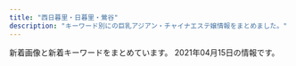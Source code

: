 ```yaml
---
title: "西日暮里・日暮里・鶯谷"
description: "キーワード別にの巨乳アジアン・チャイナエステ嬢情報をまとめました。"
---
```


新着画像と新着キーワードをまとめています。
2021年04月15日の情報です。

<DmmAffiliateIns />
<KeywordTable
  shops={
    [
    {
        "url": "http://es-minami.com/",
        "keywords": {},
        "name": "\u307f\u306a\u307f",
        "station": "JR\u65e5\u66ae\u91cc\u99c5\u6771\u53e3",
        "img_links": [
            "http://es-minami.com/images/riri1.jpg",
            "http://www.es-minami.com/gals/riri1.jpg",
            "http://es-minami.com/gals/rika1.jpg",
            "http://www.es-minami.com/gals/sakura1.jpg",
            "http://es-minami.com/img/mika2.jpg",
            "http://es-minami.com/img/riri1.jpg",
            "http://www.es-minami.com/img/sayuri2.jpg",
            "http://es-minami.com/gals/nana1.jpg",
            "http://es-minami.com/images/mobole.png",
            "http://es-minami.com/images/staff-bar.png",
            "http://www.es-minami.com/gals/yuki1.jpg",
            "http://es-minami.com/images/pick_staff6.jpg",
            "http://www.es-minami.com/img/mika1.jpg",
            "http://www.es-minami.com/gals/rika1.jpg",
            "http://es-minami.com/img/yuki1.jpg",
            "http://www.es-minami.com/gals/mika2.jpg",
            "http://www.es-minami.com/images/yuki1.jpg",
            "http://es-minami.com/img/mika1.jpg",
            "http://es-minami.com/images/mika2.jpg",
            "http://www.es-minami.com/images/mika1.jpg",
            "http://www.es-minami.com/images/riri1.jpg",
            "http://es-minami.com/gals/sakura1.jpg",
            "http://www.es-minami.com/images/sayuri1.jpg",
            "http://es-minami.com/img/nana1.jpg",
            "http://es-minami.com/gals/mika1.jpg",
            "http://es-minami.com/images/sayuri2.jpg",
            "http://www.es-minami.com/images/rika1.jpg",
            "http://es-minami.com/gals/yuki1.jpg",
            "http://www.es-minami.com/img/nana1.jpg",
            "http://es-minami.com/gals/riri1.jpg",
            "http://www.es-minami.com/images/pick_staff6.jpg",
            "http://www.es-minami.com/img/riri1.jpg",
            "http://es-minami.com/images/news.png",
            "http://www.es-minami.com/images/mika2.jpg",
            "http://www.es-minami.com/gals/sayuri1.jpg",
            "http://es-minami.com/images/mika1.jpg",
            "http://www.es-minami.com/images/mobole.png",
            "http://es-minami.com/images/yuki1.jpg",
            "http://www.es-minami.com/images/staff-bar.png",
            "http://www.es-minami.com/images/nana1.jpg",
            "http://es-minami.com/img/sayuri1.jpg",
            "http://www.es-minami.com/gals/mika1.jpg",
            "http://www.es-minami.com/images/news.png",
            "http://es-minami.com/images/nana1.jpg",
            "http://es-minami.com/images/sayuri1.jpg",
            "http://es-minami.com/img/sayuri2.jpg",
            "http://es-minami.com/gals/mika2.jpg",
            "http://www.es-minami.com/gals/sayuri2.jpg",
            "http://www.es-minami.com/img/sayuri1.jpg",
            "http://www.es-minami.com/images/sayuri2.jpg",
            "http://es-minami.com/gals/sayuri1.jpg",
            "http://es-minami.com/images/rika1.jpg",
            "http://www.es-minami.com/gals/nana1.jpg",
            "http://es-minami.com/gals/sayuri2.jpg",
            "http://www.es-minami.com/img/mika2.jpg",
            "http://www.es-minami.com/img/yuki1.jpg"
        ]
    },
    {
        "keywords": {
            "G": 1,
            "\u30bb\u30af\u30b7\u30fc": 28,
            "\u30c0\u30a4\u30ca\u30de\u30a4\u30c8": 1
        },
        "station": "JR\u65e5\u66ae\u91cc\u99c5\u5357\u53e3",
        "url": "https://www.sofia-est.com/",
        "img_links": [
            "https://www.sofia-est.com/img/material/doublecourse_rev1.png",
            "https://www.sofia-est.com/img/material/noimg_b.jpg",
            "https://www.sofia-est.com/img/girl/thumb/s89_2.jpg",
            "https://www.sofia-est.com/img/girl/thumb/s106_3.jpg",
            "https://www.sofia-est.com/img/material/photo3.jpg",
            "https://www.sofia-est.com/img/girl/thumb/s108_1.jpg",
            "https://www.sofia-est.com/img/material/page6_subt3.png",
            "https://www.sofia-est.com/img/material/courseoption_rev1.png",
            "https://www.sofia-est.com/img/girl/thumb/s55_1.jpg",
            "https://www.sofia-est.com/img/material/movie_left_yaji.png",
            "https://www.sofia-est.com/img/girl/thumb/s106_5.jpg",
            "https://www.sofia-est.com/img/girl/main/s97_1.jpg",
            "https://www.sofia-est.com/img/girl/pickup/pickup20200111122329.jpg",
            "https://www.sofia-est.com/img/material/photo1.jpg",
            "https://www.sofia-est.com/img/girl/pickup/pickup20190509222453.jpg",
            "https://www.sofia-est.com/img/material/gm1_rollout.png",
            "https://www.sofia-est.com/img/girl/main/s56_1.jpg",
            "https://www.sofia-est.com/img/material/mob_m5.jpg",
            "https://www.sofia-est.com/img/material/top_news.png",
            "https://www.sofia-est.com/img/girl/thumb/s99_1.jpg",
            "https://www.sofia-est.com/img/material/photo5.jpg",
            "https://www.sofia-est.com/img/material/gm5_rollout.png",
            "https://www.sofia-est.com/img/material/page4_subt2.png",
            "https://www.sofia-est.com/img/material/top_camp.png",
            "https://www.sofia-est.com/img/girl/thumb/s85_3.jpg",
            "https://www.sofia-est.com/img/material/top_infomation.png",
            "https://www.sofia-est.com/img/material/course_tanta2.png",
            "https://www.sofia-est.com/img/material/yakusoku.png",
            "https://www.sofia-est.com/img/girl/main/s92_1.jpg",
            "https://www.sofia-est.com/img/girl/thumb/s81_2.jpg",
            "https://www.sofia-est.com/img/girl/thumb/s81_1.jpg",
            "https://www.sofia-est.com/img/material/gm4_rollout.png",
            "https://www.sofia-est.com/img/girl/thumb/s57_1.jpg",
            "https://www.sofia-est.com/img/girl/thumb/s85_1.jpg",
            "https://www.sofia-est.com/img/girl/thumb/s81_4.jpg",
            "https://www.sofia-est.com/img/material/movie20141210.jpg",
            "https://www.sofia-est.com/img/girl/list/s92_list.jpg",
            "https://www.sofia-est.com/img/material/mob_m1_rev1.jpg",
            "https://www.sofia-est.com/img/girl/thumb/s100_1.jpg",
            "https://www.sofia-est.com/img/material/photo8.jpg",
            "https://www.sofia-est.com/img/material/noimg_thumb.jpg",
            "https://www.sofia-est.com/img/material/top_twitter.png",
            "https://www.sofia-est.com/img/material/coursepoint_rev2.png",
            "https://www.sofia-est.com/img/girl/main/s85_1.jpg",
            "https://www.sofia-est.com/img/material/movie_right_yaji.png",
            "https://www.sofia-est.com/img/girl/thumb/s92_1.jpg",
            "https://www.sofia-est.com/img/material/page2_subt1.png",
            "https://www.sofia-est.com/img/girl/thumb/s94_1.jpg",
            "https://www.sofia-est.com/img/girl/main/s89_1.jpg",
            "https://www.sofia-est.com/img/girl/main/s94_1.jpg",
            "https://www.sofia-est.com/img/material/mob_m2_rev1.jpg",
            "https://www.sofia-est.com/img/girl/thumb/s85_2.jpg",
            "https://www.sofia-est.com/img/top/topslide20141211.jpg",
            "https://www.sofia-est.com/img/girl/thumb/s81_3.jpg",
            "https://www.sofia-est.com/img/girl/thumb/s99_2.jpg",
            "https://www.sofia-est.com/img/girl/main/s55_1.jpg",
            "https://www.sofia-est.com/img/girl/thumb/s84_1.jpg",
            "https://www.sofia-est.com/img/material/pagetop_rollout.png",
            "https://www.sofia-est.com/img/material/gm6_rollout.png",
            "https://www.sofia-est.com/img/girl/list/s81_list.jpg",
            "https://www.sofia-est.com/img/material/phototxt.jpg",
            "https://www.sofia-est.com/img/material/page5_subt2.png",
            "https://www.sofia-est.com/img/what/coupon202009.png",
            "https://www.sofia-est.com/img/material/page8_subt2.png",
            "https://www.sofia-est.com/img/girl/main/s106_1.jpg",
            "https://www.sofia-est.com/img/girl/main/s108_1.jpg",
            "https://www.sofia-est.com/img/girl/list/s56_list.jpg",
            "https://www.sofia-est.com/img/material/top_pickup.png",
            "https://www.sofia-est.com/img/material/top_kodawari.png",
            "https://www.sofia-est.com/img/girl/pickup/pickup20191220093702.jpg",
            "https://www.sofia-est.com/img/material/hosi5.png",
            "https://www.sofia-est.com/img/girl/thumb/s81_5.jpg",
            "https://www.sofia-est.com/img/girl/list/s108_list.jpg",
            "https://www.sofia-est.com/img/girl/pickup/pickup20191220093623.jpg",
            "https://www.sofia-est.com/img/material/page4_subt1.png",
            "https://www.sofia-est.com/img/material/photo6.jpg",
            "https://www.sofia-est.com/img/girl/list/s100_list.jpg",
            "https://www.sofia-est.com/img/girl/thumb/s92_2.jpg",
            "https://www.sofia-est.com/img/girl/thumb/s55_3.jpg",
            "https://www.sofia-est.com/img/girl/list/s97_list.jpg",
            "https://www.sofia-est.com/img/girl/list/s84_list.jpg",
            "https://www.sofia-est.com/img/material/mob_m4.jpg",
            "https://www.sofia-est.com/img/material/iph.png",
            "https://www.sofia-est.com/img/girl/list/s85_list.jpg",
            "https://www.sofia-est.com/img/girl/mobilepickup/mobilepickup20200302124127.jpg",
            "https://www.sofia-est.com/img/girl/list/s57_list.jpg",
            "https://www.sofia-est.com/img/girl/thumb/s94_2.jpg",
            "https://www.sofia-est.com/img/girl/thumb/s106_2.jpg",
            "https://www.sofia-est.com/img/girl/thumb/s56_1.jpg",
            "https://www.sofia-est.com/img/material/page6_subt1.png",
            "https://www.sofia-est.com/img/girl/thumb/s97_2.jpg",
            "https://www.sofia-est.com/img/girl/list/s94_list.jpg",
            "https://www.sofia-est.com/img/material/top_newface.png",
            "https://www.sofia-est.com/img/girl/thumb/s89_1.jpg",
            "https://www.sofia-est.com/img/material/mob_m3_rev1.jpg",
            "https://www.sofia-est.com/img/material/page5_subt1.png",
            "https://www.sofia-est.com/img/girl/thumb/s55_2.jpg",
            "https://www.sofia-est.com/img/top/topslide20150918.jpg",
            "https://www.sofia-est.com/img/material/page8_subt1.png",
            "https://www.sofia-est.com/img/top/topslide20141210.jpg",
            "https://www.sofia-est.com/img/material/top_movie.png",
            "https://www.sofia-est.com/img/material/page3_subt1.png",
            "https://www.sofia-est.com/img/material/photobig.jpg",
            "https://www.sofia-est.com/img/girl/main/s99_1.jpg",
            "https://www.sofia-est.com/img/material/page7_subt1.png",
            "https://www.sofia-est.com/img/girl/main/s81_1.jpg",
            "https://www.sofia-est.com/img/girl/thumb/s106_1.jpg",
            "https://www.sofia-est.com/img/material/page3_1_subt2.png",
            "https://www.sofia-est.com/img/material/photo2.jpg",
            "https://www.sofia-est.com/img/girl/thumb/s56_2.jpg",
            "https://www.sofia-est.com/img/material/course_tanta1.png",
            "https://www.sofia-est.com/img/material/page6_subt2.png",
            "https://www.sofia-est.com/img/girl/list/s111_list.jpg",
            "https://www.sofia-est.com/img/material/sd_rt_btn.png",
            "https://www.sofia-est.com/img/material/top_kodawariimg1.jpg",
            "https://www.sofia-est.com/img/material/mob_youtube.png",
            "https://www.sofia-est.com/img/banner/koko_120x60.png",
            "https://www.sofia-est.com/img/material/page3_1_subt1.png",
            "https://www.sofia-est.com/img/material/noimg_m.jpg",
            "https://www.sofia-est.com/img/girl/list/s106_list.jpg",
            "https://www.sofia-est.com/img/material/photo4.jpg",
            "https://www.sofia-est.com/img/girl/list/s89_list.jpg",
            "https://www.sofia-est.com/img/girl/thumb/s97_1.jpg",
            "https://www.sofia-est.com/img/girl/thumb/s106_4.jpg",
            "https://www.sofia-est.com/img/girl/list/s55_list.jpg",
            "https://www.sofia-est.com/img/material/top_about.png",
            "https://www.sofia-est.com/img/girl/list/s99_list.jpg",
            "https://www.sofia-est.com/img/material/gm3_rollout.png",
            "https://www.sofia-est.com/img/material/movieicon.png",
            "https://www.sofia-est.com/img/material/mobileqr.png",
            "https://www.sofia-est.com/img/material/gm2_rollout.png",
            "https://www.sofia-est.com/img/material/photo7.jpg"
        ],
        "name": "\u30bd\u30d5\u30a3\u30a2"
    },
    {
        "name": "\u672a\u6765",
        "url": "http://www.relax-mirai.info/",
        "station": "\u65e5\u66ae\u91cc\u99c5\u6771\u53e3",
        "keywords": {},
        "img_links": [
            "http://www.relax-mirai.info/images/m02.jpg",
            "http://www.relax-mirai.info/i/120/sayuri1.jpg",
            "http://www.relax-mirai.info/images/qr.jpg",
            "http://www.relax-mirai.info/gals/emi1.jpg",
            "http://www.relax-mirai.info/images/m03.jpg",
            "http://www.relax-mirai.info/gals/risa1.jpg",
            "http://www.relax-mirai.info/gals/kaka1.jpg",
            "http://www.relax-mirai.info/gals/aki1.jpg",
            "http://www.relax-mirai.info/images/m04.jpg",
            "http://www.relax-mirai.info/images/momo1.jpg",
            "http://www.relax-mirai.info/images/info02.jpg",
            "http://www.relax-mirai.info/i/images/momo1.jpg",
            "http://www.relax-mirai.info/images/info01.jpg",
            "http://www.relax-mirai.info/images/sayuri1.jpg",
            "http://www.relax-mirai.info/i/images/sayuri1.jpg",
            "http://www.relax-mirai.info/images/risa1.jpg"
        ]
    },
    {
        "station": "JR\u65e5\u66ae\u91cc\u99c5\u5357\u53e3",
        "url": "http://momo.tyo.cm/",
        "keywords": {
            "D": 20,
            "86": 15,
            "85": 5
        },
        "name": "\u6843",
        "img_links": [
            "http://momo.tyo.cm/images/tit01.png",
            "http://momo.tyo.cm/photos/sites/53/2021/02/2021021607405578.jpg",
            "http://momo.tyo.cm/images/pagetop.png",
            "http://momo.tyo.cm/images/nav_link03.png",
            "http://momo.tyo.cm/images/tit03.png",
            "http://momo.tyo.cm/images/news.png",
            "http://momo.tyo.cm/images/top_slider02.jpg",
            "http://momo.tyo.cm/images/nav_link06.png",
            "http://momo.tyo.cm/images/border02.png",
            "http://momo.tyo.cm/images/tit_com05.png",
            "http://momo.tyo.cm/images/tit_com.png",
            "http://momo.tyo.cm/images/nav_link02.png",
            "http://momo.tyo.cm/photos/sites/53/2021/02/2021021607405882.jpg",
            "http://momo.tyo.cm/images/top_slider01.jpg",
            "http://momo.tyo.cm/photos/sites/53/2021/02/2021021607405730.jpg",
            "http://momo.tyo.cm/images/nav_link01.png",
            "http://momo.tyo.cm/images/bg_pick.png",
            "http://momo.tyo.cm/images/tit_staff.png",
            "http://momo.tyo.cm/images/tit_com04.png",
            "http://momo.tyo.cm/images/tit_link01.png",
            "http://momo.tyo.cm/images/tit04.png",
            "http://momo.tyo.cm/images/tit05.png",
            "http://momo.tyo.cm/photos/sites/53/2021/02/2021021607405658.jpg",
            "http://momo.tyo.cm/images/border01.png",
            "http://momo.tyo.cm/images/nav_link05.png",
            "http://momo.tyo.cm/images/tit_com03.png",
            "http://momo.tyo.cm/images/tit02.png",
            "http://momo.tyo.cm/images/tit_com01.png",
            "http://momo.tyo.cm/images/tit_com02.png",
            "http://momo.tyo.cm/images/nav_link04.png"
        ]
    },
    {
        "img_links": [
            "http://es-rlx.com/img/ttl_mobile.png",
            "http://es-rlx.com/pic/head.png",
            "http://es-rlx.com/img/access/road01.jpg",
            "http://es-rlx.com/staff/rumi/01mb.jpg",
            "http://es-rlx.com/pic/top1.jpg",
            "http://es-rlx.com/img/ttl_rec.png",
            "http://es-rlx.com/staff/sakura/01.jpg",
            "http://es-rlx.com/staff/anna/01.jpg",
            "http://es-rlx.com/staff/mai/01.jpg",
            "http://es-rlx.com/staff/yuki/01mb.jpg",
            "http://es-rlx.com/staff/anna/01mb.jpg",
            "http://es-rlx.com/img/access/road02.jpg",
            "http://es-rlx.com/staff/rumi/01.jpg",
            "http://es-rlx.com/staff/minami/01.jpg",
            "http://es-rlx.com/img/ttl_tnew.png",
            "http://es-rlx.com/img/ttl_staff.png",
            "http://es-rlx.com/pic/top3.jpg",
            "http://es-rlx.com/img/access/road03.jpg",
            "http://es-rlx.com/staff/mai/01mb.jpg",
            "http://es-rlx.com/img/access/roaddm.png",
            "http://es-rlx.com/pic/top2.jpg",
            "http://es-rlx.com/img/access/kanban.png",
            "http://es-rlx.com/i/files/homeimg.jpg",
            "http://es-rlx.com/staff/sakura/01mb.jpg",
            "http://es-rlx.com/img/access/road04.jpg",
            "http://es-rlx.com/staff/minami/01mb.jpg",
            "http://es-rlx.com/img/ft_tel.png",
            "http://es-rlx.com/img/youtube.jpg",
            "http://es-rlx.com/staff/yuki/01.jpg"
        ],
        "url": "http://es-rlx.com/",
        "keywords": {
            "C": 21
        },
        "name": "\u5065\u7f8e\u5802",
        "station": "JR\u9daf\u8c37\u99c5\u5317\u53e3"
    },
    {
        "keywords": {
            "C": 1,
            "85": 1,
            "E": 1,
            "D": 9,
            "86": 7,
            "84": 2,
            "87": 1
        },
        "name": "\u706f\u308a\u5c4b",
        "station": "JR\u897f\u65e5\u66ae\u91cc\u99c5",
        "img_links": [
            "http://chou.ies.bz/photos/sites/85/2019/07/2019070106333414.jpg",
            "http://chou.ies.bz/images/mobile.png",
            "http://chou.ies.bz/photos/sites/85/2020/12/2020120204150858.jpg",
            "http://chou.ies.bz/photos/sites/85/2020/12/2020120204265615.jpg",
            "http://chou.ies.bz/photos/sites/85/2019/07/2019070509385227.jpg",
            "http://chou.ies.bz/images/n3.png",
            "http://chou.ies.bz/photos/sites/85/2020/10/2020100610383828.jpg",
            "http://chou.ies.bz/images/s_staff.jpg",
            "http://chou.ies.bz/photos/sites/85/2019/06/2019062803491517.jpg",
            "http://chou.ies.bz/images/n1.jpg",
            "http://chou.ies.bz/photos/sites/85/2019/12/2019120602315853.jpg",
            "http://chou.ies.bz/images/s_pick.png",
            "http://chou.ies.bz/images/s_news.png",
            "http://chou.ies.bz/images/s1.png",
            "http://chou.ies.bz/images/s_link.png",
            "http://chou.ies.bz/photos/sites/85/2019/07/2019070106340260.jpg",
            "http://chou.ies.bz/photos/sites/85/2019/07/2019070106330942.jpg",
            "http://chou.ies.bz/photos/sites/85/2020/10/2020100610370157.jpg",
            "http://chou.ies.bz/images/s3.png",
            "http://chou.ies.bz/images/top.png",
            "http://chou.ies.bz/photos/sites/85/2020/12/2020121802483415.jpg",
            "http://chou.ies.bz/photos/sites/85/2019/07/2019070106320474.jpg"
        ],
        "url": "http://chou.ies.bz/"
    },
    {
        "img_links": [
            "http://flowerscent.este.work/2/uploadimg/1600260826.jpg",
            "http://flowerscent.este.work/2/uploadimg/1599833697.jpg",
            "http://flowerscent.este.work/head_1_4691_1553674270167089.png",
            "http://flowerscent.este.work/2/uploadimg/1616469849.jpg",
            "http://flowerscent.este.work/head_2_4691_1553674270815382.png",
            "http://flowerscent.este.work/head_3_4691_1556258938113847.png"
        ],
        "name": "\u3075\u308f\u3075\u308f",
        "station": "JR\u897f\u65e5\u66ae\u91cc\u99c5",
        "keywords": {
            "C": 36,
            "87": 12,
            "E": 12,
            "83": 36,
            "86": 24,
            "D": 24
        },
        "url": "http://flowerscent.este.work/"
    },
    {
        "station": "JR\u65e5\u66ae\u91cc\u99c5\u5357\u53e3",
        "url": "http://www.mac-riraku106.xyz/",
        "keywords": {
            "85": 18,
            "D": 51,
            "94": 3,
            "F": 3,
            "86": 18,
            "E": 6,
            "C": 18
        },
        "img_links": [
            "http://www.mac-riraku106.xyz/uploads/200608/1-20060Q02506204.jpg",
            "http://www.mac-riraku106.xyz/uploads/200310/1-200310130Z0421.jpg",
            "http://www.mac-riraku106.xyz/uploads/190723/30-1.jpg",
            "http://www.mac-riraku106.xyz/uploads/190906/1-1ZZ6125225A4.jpg",
            "http://www.mac-riraku106.xyz/uploads/190723/33-1.jpg",
            "http://www.mac-riraku106.xyz/uploads/200801/1-200P1110A4M2.jpg",
            "http://www.mac-riraku106.xyz/uploads/191219/1-191219124141563.jpg",
            "http://www.mac-riraku106.xyz/uploads/200310/1-20031013091I08.jpg",
            "http://www.mac-riraku106.xyz/uploads/191209/1-191209123459153.jpg",
            "http://www.mac-riraku106.xyz/static/picture/top-img09.png",
            "http://www.mac-riraku106.xyz/uploads/191128/1-19112Q3102OP.jpg",
            "http://www.mac-riraku106.xyz/uploads/190826/1-1ZR6144611E0.jpg",
            "http://www.mac-riraku106.xyz/uploads/191106/1-191106092T0531.jpg",
            "http://www.mac-riraku106.xyz/static/picture/call.png",
            "http://www.mac-riraku106.xyz/uploads/190723/10-1.jpg",
            "http://www.mac-riraku106.xyz/uploads/200608/1-20060Q0251EY.jpg",
            "http://www.mac-riraku106.xyz/uploads/200317/1-20031G44235R7.jpg",
            "http://www.mac-riraku106.xyz/uploads/200818/1-200QQ5535E92.jpg",
            "http://www.mac-riraku106.xyz/uploads/190723/10-2.jpg",
            "http://www.mac-riraku106.xyz/uploads/200801/1-200P1110631926.jpg",
            "http://www.mac-riraku106.xyz/uploads/200501/1-200501145011C2.jpg",
            "http://www.mac-riraku106.xyz/static/picture/michi02.png",
            "http://www.mac-riraku106.xyz/uploads/190723/1-1.jpg",
            "http://www.mac-riraku106.xyz/uploads/200501/1-200501125251121.jpg",
            "http://www.mac-riraku106.xyz/uploads/200818/1-200QQ554231G.jpg",
            "http://www.mac-riraku106.xyz/uploads/190723/21-1.jpg",
            "http://www.mac-riraku106.xyz/uploads/191128/1-19112Q31009521.jpg",
            "http://www.mac-riraku106.xyz/static/picture/michi01.png",
            "http://www.mac-riraku106.xyz/uploads/190723/23-2.jpg",
            "http://www.mac-riraku106.xyz/uploads/191106/1-191106092J62Y.jpg",
            "http://www.mac-riraku106.xyz/static/picture/2.jpg",
            "http://www.mac-riraku106.xyz/uploads/190926/1-1Z926131R6102.jpg",
            "http://www.mac-riraku106.xyz/uploads/200317/1-20031G44220J0.jpg",
            "http://www.mac-riraku106.xyz/uploads/191008/1-19100Q5451M20.jpg",
            "http://www.mac-riraku106.xyz/uploads/190723/23-1.jpg",
            "http://www.mac-riraku106.xyz/uploads/190723/23-3.jpg",
            "http://www.mac-riraku106.xyz/uploads/200818/1-200QQ55415J4.jpg",
            "http://www.mac-riraku106.xyz/uploads/200501/1-200501125150516.jpg",
            "http://www.mac-riraku106.xyz/uploads/200310/1-200310130925920.jpg",
            "http://www.mac-riraku106.xyz/uploads/200325/1-2003251H312V4.jpg",
            "http://www.mac-riraku106.xyz/uploads/191128/1-19112Q3111UF.jpg",
            "http://www.mac-riraku106.xyz/uploads/190723/34-1.jpg",
            "http://www.mac-riraku106.xyz/static/picture/tel.png",
            "http://www.mac-riraku106.xyz/uploads/190723/25-1.jpg",
            "http://www.mac-riraku106.xyz/uploads/191008/1-19100Q5453V63.jpg",
            "http://www.mac-riraku106.xyz/uploads/191209/1-1912091229204E.jpg",
            "http://www.mac-riraku106.xyz/uploads/200501/1-200501144951148.jpg",
            "http://www.mac-riraku106.xyz/uploads/190826/1-1ZR614462Qa.jpg",
            "http://www.mac-riraku106.xyz/uploads/200325/1-2003251H340B9.jpg",
            "http://www.mac-riraku106.xyz/static/picture/top-img02.png",
            "http://www.mac-riraku106.xyz/static/picture/1.jpg",
            "http://www.mac-riraku106.xyz/uploads/190926/1-1Z926131T2408.jpg",
            "http://www.mac-riraku106.xyz/uploads/200801/1-200P1110412514.jpg",
            "http://www.mac-riraku106.xyz/uploads/191209/1-191209122ZY50.jpg",
            "http://www.mac-riraku106.xyz/static/picture/top-img01.png",
            "http://www.mac-riraku106.xyz/uploads/191219/1-19121912423J29.jpg",
            "http://www.mac-riraku106.xyz/uploads/190906/1-1ZZ612503C39.jpg",
            "http://www.mac-riraku106.xyz/uploads/200501/1-200501125300127.jpg",
            "http://www.mac-riraku106.xyz/uploads/191106/1-191106092S0357.jpg",
            "http://www.mac-riraku106.xyz/uploads/200501/1-200501145002a7.jpg",
            "http://www.mac-riraku106.xyz/static/picture/top-img03.png",
            "http://www.mac-riraku106.xyz/uploads/200317/1-20031G4420c38.jpg",
            "http://www.mac-riraku106.xyz/uploads/200501/1-200501125159161.jpg",
            "http://www.mac-riraku106.xyz/uploads/190723/1-2.jpg"
        ],
        "name": "\u306f\u305f\u3061"
    },
    {
        "keywords": {
            "E": 1,
            "D": 8,
            "86": 9
        },
        "img_links": [
            "http://esthe-aroma.red/images/cg09.jpg",
            "http://esthe-aroma.red/images/cg04.jpg",
            "http://esthe-aroma.red/images/sruru.jpg",
            "http://esthe-aroma.red/images/news.png",
            "http://esthe-aroma.red/images/cg06.jpg",
            "http://esthe-aroma.red/images/kan.jpg",
            "http://esthe-aroma.red/images/r4.jpg",
            "http://esthe-aroma.red/images/imm.jpg",
            "http://esthe-aroma.red/images/rec.png",
            "http://esthe-aroma.red/images/r1.jpg",
            "http://esthe-aroma.red/images/cg01.jpg",
            "http://esthe-aroma.red/images/cg07.jpg",
            "http://esthe-aroma.red/images/top.png",
            "http://esthe-aroma.red/images/cg03.jpg",
            "http://esthe-aroma.red/images/cg02.jpg",
            "http://esthe-aroma.red/link/menlog.jpg",
            "http://esthe-aroma.red/images/evetop.png",
            "http://esthe-aroma.red/images/cg08.jpg",
            "http://esthe-aroma.red/images/cg10.jpg",
            "http://esthe-aroma.red/images/precau.png",
            "http://esthe-aroma.red/images/staff_s.png",
            "http://esthe-aroma.red/images/r3.jpg",
            "http://esthe-aroma.red/images/r2.jpg"
        ],
        "url": "http://esthe-aroma.red/",
        "name": "\u548c\u5408 \u308f\u3054\u3046",
        "station": "JR\u65e5\u66ae\u91cc\u99c5\u6771\u53e3"
    },
    {
        "name": "\u30e9\u30d4\u30b9",
        "img_links": [
            "http://lapis.tyo.cm/images/s_blog.jpg",
            "http://lapis.tyo.cm/photos/sites/75/2021/01/2021010407562324.jpg",
            "http://lapis.tyo.cm/images/nbj3.jpg",
            "http://lapis.tyo.cm/images/mobile.jpg",
            "http://lapis.tyo.cm/images/s_pick.jpg",
            "http://lapis.tyo.cm/images/s_link.jpg",
            "http://lapis.tyo.cm/images/pick_bj1.jpg",
            "http://lapis.tyo.cm/images/pick_bj3.jpg",
            "http://lapis.tyo.cm/photos/sites/75/2021/01/2021010407562290.jpg",
            "http://lapis.tyo.cm/images/nbj1.jpg",
            "http://lapis.tyo.cm/images/new.jpg",
            "http://lapis.tyo.cm/images/s_staff.jpg",
            "http://lapis.tyo.cm/photos/sites/75/2021/01/2021010407562482.jpg",
            "http://lapis.tyo.cm/images/s_face.jpg",
            "http://lapis.tyo.cm/images/top.png",
            "http://lapis.tyo.cm/photos/sites/75/2021/01/2021010407562697.jpg"
        ],
        "keywords": {
            "86": 8,
            "83": 4,
            "87": 4,
            "D": 16
        },
        "station": "JR\u9daf\u8c37\u99c5\u5317\u53e3",
        "url": "http://lapis.tyo.cm/"
    },
    {
        "name": "\u30ed\u30fc\u30ba",
        "keywords": {
            "\u4e73": 5
        },
        "station": "JR\u7530\u7aef\u99c5",
        "img_links": [
            "http://minopom.xyz/uploads/allimg/210406/1-21040614313L45.jpg",
            "http://www.minopom.xyz/picture/head.jpg",
            "http://minopom.xyz/uploads/210406/1-210406143111G0.jpg",
            "http://minopom.xyz/picture/room3.jpg",
            "http://minopom.xyz/picture/totop_04.png",
            "http://minopom.xyz/uploads/allimg/210410/1-2104101450455A.jpg",
            "http://minopom.xyz/uploads/allimg/210410/1-210410145204C9.jpg",
            "http://minopom.xyz/uploads/allimg/210410/1-21041014413S64.jpg",
            "http://www.minopom.xyz/uploads/allimg/210410/1-21041014413S64.jpg",
            "http://minopom.xyz/uploads/allimg/210410/1-21041014500NX.jpg",
            "http://minopom.xyz/uploads/210415/1-210415091U5b7.jpg",
            "http://www.minopom.xyz/picture/img.site-builder.jpg",
            "http://minopom.xyz/uploads/allimg/210410/1-210410145124148.jpg",
            "http://www.minopom.xyz/picture/totop_04.png",
            "http://www.minopom.xyz/uploads/allimg/210415/1-21041509223b05.jpg",
            "http://www.minopom.xyz/uploads/allimg/210410/1-2104101450455A.jpg",
            "http://minopom.xyz/uploads/allimg/210410/1-21041014450GC.jpg",
            "http://www.minopom.xyz/uploads/allimg/210410/1-21041014450GC.jpg",
            "http://minopom.xyz/picture/head.jpg",
            "http://www.minopom.xyz/uploads/allimg/210410/1-210410144U4934.jpg",
            "http://minopom.xyz/uploads/allimg/210410/1-210410144PY50.jpg",
            "http://minopom.xyz/picture/room2.jpg",
            "http://minopom.xyz/uploads/allimg/210410/1-210410144U4934.jpg",
            "http://www.minopom.xyz/uploads/allimg/210406/1-21040614313L45.jpg",
            "http://www.minopom.xyz/uploads/allimg/210410/1-21041014500NX.jpg",
            "http://www.minopom.xyz/uploads/allimg/210410/1-210410144323118.jpg",
            "http://www.minopom.xyz/uploads/allimg/210410/1-210410144PY50.jpg",
            "http://minopom.xyz/picture/img.site-builder.jpg",
            "http://minopom.xyz/picture/room1.jpg",
            "http://minopom.xyz/uploads/210406/1-210406143244C2.jpg",
            "http://minopom.xyz/uploads/210406/1-2104061433121E.jpg",
            "http://minopom.xyz/uploads/allimg/210415/1-21041509223b05.jpg",
            "http://minopom.xyz/uploads/allimg/210410/1-210410144323118.jpg"
        ],
        "url": "http://minopom.xyz/"
    },
    {
        "keywords": {},
        "url": "http://www.es-ms.work/",
        "station": "JR\u9daf\u8c37\u99c5\u5317\u53e3",
        "name": "\u685c\u306e\u5bb6",
        "img_links": [
            "http://www.es-ms.work/staff/rina.jpg",
            "http://www.es-ms.work/images/news.jpg",
            "http://www.es-ms.work/staff/sayuri.jpg",
            "http://www.es-ms.work/images/staff_t.jpg",
            "http://www.es-ms.work/images/sys.jpg",
            "http://www.es-ms.work/images/tg.jpg",
            "http://www.es-ms.work/images/ac1.jpg",
            "http://www.es-ms.work/images/int2.jpg",
            "http://www.es-ms.work/images/rec2.jpg",
            "http://www.es-ms.work/staff/kaya.jpg",
            "http://www.es-ms.work/img/kaya1.jpg",
            "http://www.es-ms.work/images/s1.png",
            "http://www.es-ms.work/images/int1.jpg",
            "http://www.es-ms.work/images/interior_t.jpg",
            "http://www.es-ms.work/img/sayuri1.jpg",
            "http://www.es-ms.work/images/1.jpg",
            "http://www.es-ms.work/images/3.jpg",
            "http://www.es-ms.work/images/rec1.jpg",
            "http://www.es-ms.work/images/head.jpg",
            "http://www.es-ms.work/images/2.jpg",
            "http://www.es-ms.work/img/rina1.jpg"
        ]
    },
    {
        "img_links": [
            "https://mominoki.tyo.ac/photos/sites/41/2020/09/2020092810535583.jpg",
            "https://mominoki.tyo.ac/images/themes/pink/r3.jpg",
            "https://mominoki.tyo.ac/images/themes/pink/s_newface.png",
            "https://mominoki.tyo.ac/images/room3.jpg",
            "https://mominoki.tyo.ac/photos/sites/41/2020/09/2020092804344859.jpg",
            "https://mominoki.tyo.ac/photos/sites/41/2021/03/202103150747058.jpg",
            "https://mominoki.tyo.ac/images/themes/pink/no1.png",
            "https://mominoki.tyo.ac/images/themes/pink/mobile.jpg",
            "https://mominoki.tyo.ac/images/themes/pink/s_staff.png",
            "https://mominoki.tyo.ac/images/room4.jpg",
            "https://mominoki.tyo.ac/photos/sites/41/2021/03/202103150746598.jpg",
            "https://mominoki.tyo.ac/images/themes/pink/s_ranking.png",
            "https://mominoki.tyo.ac/images/room1.jpg",
            "https://mominoki.tyo.ac/images/themes/pink/no2.png",
            "https://mominoki.tyo.ac/images/themes/pink/s_pickup.png",
            "https://mominoki.tyo.ac/images/themes/pink/line.png",
            "https://mominoki.tyo.ac/images/themes/pink/s_news.png",
            "https://mominoki.tyo.ac/images/room2.jpg",
            "https://mominoki.tyo.ac/images/themes/pink/s_link.png",
            "https://mominoki.tyo.ac/photos/sites/41/2020/09/2020092804344656.jpg",
            "https://mominoki.tyo.ac/photos/sites/41/2020/09/2020092801595154.jpg",
            "https://mominoki.tyo.ac/photos/sites/41/2020/09/2020092804344750.jpg",
            "https://mominoki.tyo.ac/photos/sites/41/2020/11/2020111401222038.jpg"
        ],
        "name": "\u3082\u307f\u306e\u6728",
        "keywords": {
            "E": 4,
            "87": 8,
            "86": 4,
            "D": 24,
            "83": 4,
            "C": 15,
            "85": 12
        },
        "station": "\u753a\u5c4b\u99c51\u756a\u51fa\u53e3",
        "url": "https://mominoki.tyo.ac/"
    },
    {
        "station": "JR\u65e5\u66ae\u91cc\u99c5\u6771\u53e3",
        "keywords": {
            "C": 6
        },
        "url": "http://www.en-nippori.net/",
        "name": "\u7e01",
        "img_links": [
            "http://www.en-nippori.net/image/mainparts/images/navi01_07.jpg",
            "http://www.en-nippori.net/image/mainparts/images/navi01_03.jpg",
            "http://www.en-nippori.net/image/therapist/03.jpg",
            "http://www.en-nippori.net/image/therapist/01.jpg",
            "http://www.en-nippori.net/image/index/top.jpg",
            "http://www.en-nippori.net/image/therapist/02.jpg",
            "http://www.en-nippori.net/image/therapist/04.jpg",
            "http://www.en-nippori.net/image/mainparts/images/navi01_04.jpg",
            "http://www.en-nippori.net/image/mainparts/images/navi01_02.jpg",
            "http://www.en-nippori.net/image/mainparts/images/navi01_06.jpg",
            "http://www.en-nippori.net/image/mainparts/main.jpg",
            "http://www.en-nippori.net/image/mainparts/images/navi01_05.jpg",
            "http://www.en-nippori.net/image/therapist/06.jpg"
        ]
    },
    {
        "name": "\u307b\u307b\u3048\u307f",
        "station": "JR\u897f\u65e5\u66ae\u91cc\u99c5",
        "img_links": [
            "http://www.hohoemi.es-relax.info/gals/yuyu1.jpg",
            "http://www.hohoemi.es-relax.info/gals/yuri1.jpg",
            "http://www.hohoemi.es-relax.info/images/r02.jpg",
            "http://www.hohoemi.es-relax.info/gals/karin1.jpg",
            "http://www.hohoemi.es-relax.info/gals/nanami1.jpg",
            "http://www.hohoemi.es-relax.info/images/img03.jpg",
            "http://www.hohoemi.es-relax.info/gals/monika1.jpg",
            "http://www.hohoemi.es-relax.info/gals/mirai1.jpg",
            "http://www.hohoemi.es-relax.info/gals/rika1.jpg",
            "http://www.hohoemi.es-relax.info/images/img02.jpg",
            "http://www.hohoemi.es-relax.info/images/r04.jpg",
            "http://www.hohoemi.es-relax.info/images/r03.jpg",
            "http://www.hohoemi.es-relax.info/images/r05.jpg",
            "http://www.hohoemi.es-relax.info/i/room/r03.jpg",
            "http://www.hohoemi.es-relax.info/i/room/r02.jpg",
            "http://www.hohoemi.es-relax.info/gals/egao1.jpg",
            "http://www.hohoemi.es-relax.info/images/img04.jpg",
            "http://www.hohoemi.es-relax.info/i/room/r04.jpg",
            "http://www.hohoemi.es-relax.info/images/nanami1.jpg",
            "http://www.hohoemi.es-relax.info/images/162-1.jpg",
            "http://www.hohoemi.es-relax.info/images/r01.jpg",
            "http://www.hohoemi.es-relax.info/i/room/r01.jpg",
            "http://www.hohoemi.es-relax.info/images/newsbar.jpg",
            "http://www.hohoemi.es-relax.info/gals/nana1.jpg"
        ],
        "keywords": {},
        "url": "http://www.hohoemi.es-relax.info/"
    },
    {
        "name": "\u6e29\u99a8\u6e2f-\u304a\u3093\u304d\u3087\u3046\u3053\u3046-",
        "keywords": {
            "86": 3,
            "C": 13,
            "87": 3,
            "88": 6
        },
        "url": "http://onkyoukou.tyo.cm/",
        "station": "JR\u897f\u65e5\u66ae\u91cc\u99c5",
        "img_links": [
            "http://onkyoukou.tyo.cm/images/n3.jpg",
            "http://onkyoukou.tyo.cm/images/face_bj.jpg",
            "http://onkyoukou.tyo.cm/photos/sites/88/2017/03/staff1.jpg",
            "http://onkyoukou.tyo.cm/images/nbj3.jpg",
            "http://onkyoukou.tyo.cm/images/nbj1.jpg",
            "http://onkyoukou.tyo.cm/images/s_link.jpg",
            "http://onkyoukou.tyo.cm/images/s_news.jpg",
            "http://onkyoukou.tyo.cm/photos/sites/88/2020/03/2020030111163079.jpg",
            "http://onkyoukou.tyo.cm/images/line.jpg",
            "http://onkyoukou.tyo.cm/images/s_mobile.jpg",
            "http://onkyoukou.tyo.cm/images/mobile.jpg",
            "http://onkyoukou.tyo.cm/images/face_bj3.jpg",
            "http://onkyoukou.tyo.cm/images/s_pick.jpg",
            "http://onkyoukou.tyo.cm/images/acc3.jpg",
            "http://onkyoukou.tyo.cm/images/s_staff.jpg",
            "http://onkyoukou.tyo.cm/photos/sites/88/2017/03/staff2.jpg",
            "http://onkyoukou.tyo.cm/images/s_staff1.jpg",
            "http://onkyoukou.tyo.cm/images/n1.jpg",
            "http://onkyoukou.tyo.cm/images/top.png",
            "http://onkyoukou.tyo.cm/images/acc2.jpg",
            "http://onkyoukou.tyo.cm/images/s_face.jpg",
            "http://onkyoukou.tyo.cm/photos/sites/88/2017/03/staff4.jpg",
            "http://onkyoukou.tyo.cm/images/acc1.jpg"
        ]
    },
    {
        "name": "\u5fc3\u7f8e",
        "keywords": {},
        "img_links": [
            "http://www.ai-lian.work/images/ta.jpg",
            "http://www.ai-lian.work/images/sys1.jpg",
            "http://www.ai-lian.work/images/staff_t.jpg",
            "http://www.ai-lian.work/img/saya1.jpg",
            "http://www.ai-lian.work/images/int1.jpg",
            "http://www.ai-lian.work/images/int2.jpg",
            "http://www.ai-lian.work/images/news.jpg",
            "http://www.ai-lian.work/images/interior_t.jpg",
            "http://www.ai-lian.work/images/head.jpg",
            "http://www.ai-lian.work/images/1.jpg",
            "http://www.ai-lian.work/img/aya1.jpg",
            "http://www.ai-lian.work/img/yui1.jpg",
            "http://www.ai-lian.work/images/mobile.jpg",
            "http://www.ai-lian.work/images/3.jpg",
            "http://www.ai-lian.work/images/2.jpg",
            "http://www.ai-lian.work/images/rec1.jpg",
            "http://www.ai-lian.work/images/line.png",
            "http://www.ai-lian.work/images/tel.jpg"
        ],
        "station": "JR\u9daf\u8c37\u99c5\u5317\u53e3",
        "url": "http://www.ai-lian.work/"
    }
]
}
/>
<DmmAffiliateScript />
